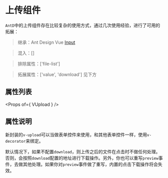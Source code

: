 
<Meta title="组件库|Form表单/VUpload上传组件" />

# 上传组件

`AntD`中的上传组件存在比较复杂的使用方式，通过几次使用经验，进行了可用的拓展：

> 继承：Ant Design Vue [Input](https://www.antdv.com/components/input-cn/)

> 混入：[]

> 排除属性：['file-list']

> 拓展属性：['value', 'download'] 见下方

## 属性列表

<Props of={ VUpload } />


## 属性说明

新封装的`v-upload`可以当做表单控件来使用，和其他表单控件一样，使用`v-decorator`来绑定。

默认情况下，如果不配置`download`，则上传之后的文件在点击时不做任何处理。否则，会按照`download`配置的地址进行下载操作。另外，你也可以重写`preview`事件，去做其他处理。如果你对`preview`事件做了重写，内置的点击下载操作将会失效。
